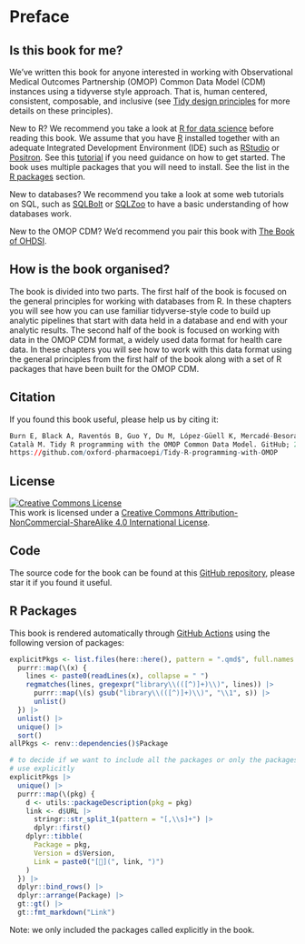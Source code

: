 # Preface {.unnumbered}

## Is this book for me?

We've written this book for anyone interested in working with Observational Medical Outcomes Partnership (OMOP) Common Data Model (CDM) instances using a tidyverse style approach. That is, human centered, consistent, composable, and inclusive (see [Tidy design principles](https://design.tidyverse.org/unifying.html) for more details on these principles).

New to R? We recommend you take a look at [R for data science](https://r4ds.had.co.nz/) before reading this book. We assume that you have [R](https://cran.r-project.org) installed together with an adequate Integrated Development Environment (IDE) such as [RStudio](https://posit.co/download/rstudio-desktop/) or [Positron](https://positron.posit.co). See this [tutorial](https://rstudio-education.github.io/hopr/starting.html) if you need guidance on how to get started. The book uses multiple packages that you will need to install. See the list in the [R packages](TODO) section.

New to databases? We recommend you take a look at some web tutorials on SQL, such as [SQLBolt](https://sqlbolt.com/) or [SQLZoo](https://www.sqlzoo.net/wiki/SQL_Tutorial) to have a basic understanding of how databases work.

New to the OMOP CDM? We'd recommend you pair this book with [The Book of OHDSI](https://ohdsi.github.io/TheBookOfOhdsi/).

## How is the book organised?

The book is divided into two parts. The first half of the book is focused on the general principles for working with databases from R. In these chapters you will see how you can use familiar tidyverse-style code to build up analytic pipelines that start with data held in a database and end with your analytic results. The second half of the book is focused on working with data in the OMOP CDM format, a widely used data format for health care data. In these chapters you will see how to work with this data format using the general principles from the first half of the book along with a set of R packages that have been built for the OMOP CDM.

## Citation

If you found this book useful, please help us by citing it:

```r
Burn E, Black A, Raventós B, Guo Y, Du M, López-Güell K, Mercadé-Besora N, 
Català M. Tidy R programming with the OMOP Common Data Model. GitHub; 2025.
https://github.com/oxford-pharmacoepi/Tidy-R-programming-with-OMOP
```

## License

```{=html}
<a rel="license" href="http://creativecommons.org/licenses/by-nc-sa/4.0/"><img src="https://i.creativecommons.org/l/by-nc-sa/4.0/88x31.png" alt="Creative Commons License" style="border-width:0"/></a> <br />This work is licensed under a <a rel="license" href="http://creativecommons.org/licenses/by-nc-sa/4.0/">Creative Commons Attribution-NonCommercial-ShareAlike 4.0 International License</a>.
```

## Code

The source code for the book can be found at this [GitHub repository](https://github.com/oxford-pharmacoepi/Tidy-R-programming-with-OMOP), please star it if you found it useful.

## R Packages

This book is rendered automatically through [GitHub Actions](https://github.com/oxford-pharmacoepi/Tidy-R-programming-with-OMOP/blob/main/.github/workflows/publish.yml) using the following version of packages:

```r
explicitPkgs <- list.files(here::here(), pattern = ".qmd$", full.names = TRUE, recursive = TRUE) |>
  purrr::map(\(x) {
    lines <- paste0(readLines(x), collapse = " ")
    regmatches(lines, gregexpr("library\\(([^)]+)\\)", lines)) |>
      purrr::map(\(s) gsub("library\\(([^)]+)\\)", "\\1", s)) |>
      unlist()
  }) |>
  unlist() |>
  unique() |>
  sort()
allPkgs <- renv::dependencies()$Package

# to decide if we want to include all the packages or only the packages that we 
# use explicitly
explicitPkgs |>
  unique() |>
  purrr::map(\(pkg) {
    d <- utils::packageDescription(pkg = pkg)
    link <- d$URL |>
      stringr::str_split_1(pattern = "[,\\s]+") |>
      dplyr::first()
    dplyr::tibble(
      Package = pkg,
      Version = d$Version,
      Link = paste0("[🔗](", link, ")")
    )
  }) |>
  dplyr::bind_rows() |>
  dplyr::arrange(Package) |>
  gt::gt() |>
  gt::fmt_markdown("Link")
```

Note: we only included the packages called explicitly in the book.
